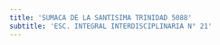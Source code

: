 ```yaml
---
title: 'SUMACA DE LA SANTISIMA TRINIDAD 5088'
subtitle: 'ESC. INTEGRAL INTERDISCIPLINARIA N° 21'
---
```



